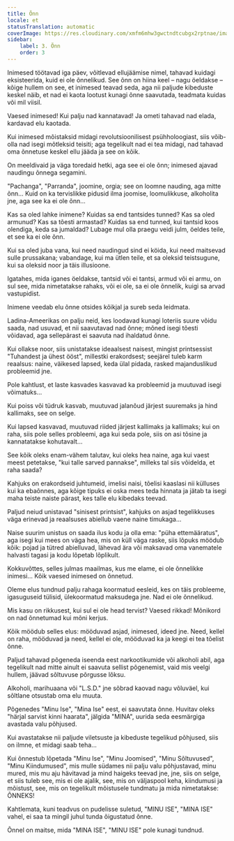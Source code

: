 ```yaml
---
title: Õnn
locale: et
statusTranslation: automatic
coverImage: https://res.cloudinary.com/xmfm6mhw3gwctndtcubgx2rptnae/image/upload/v1741354419/small_cover_la_gran_rebelion_28716e29d2.webp
sidebar:
    label: 3. Õnn
    order: 3
---
```

Inimesed töötavad iga päev, võitlevad ellujäämise nimel, tahavad kuidagi eksisteerida, kuid ei ole õnnelikud. See õnn on hiina keel – nagu öeldakse – kõige hullem on see, et inimesed teavad seda, aga nii paljude kibeduste keskel näib, et nad ei kaota lootust kunagi õnne saavutada, teadmata kuidas või mil viisil.

Vaesed inimesed! Kui palju nad kannatavad! Ja ometi tahavad nad elada, kardavad elu kaotada.

Kui inimesed mõistaksid midagi revolutsioonilisest psühholoogiast, siis võib-olla nad isegi mõtleksid teisiti; aga tegelikult nad ei tea midagi, nad tahavad oma õnnetuse keskel ellu jääda ja see on kõik.

On meeldivaid ja väga toredaid hetki, aga see ei ole õnn; inimesed ajavad naudingu õnnega segamini.

"Pachanga", "Parranda", joomine, orgia; see on loomne nauding, aga mitte õnn... Kuid on ka tervislikke pidusid ilma joomise, loomulikkuse, alkoholita jne, aga see ka ei ole õnn...

Kas sa oled lahke inimene? Kuidas sa end tantsides tunned? Kas sa oled armunud? Kas sa tõesti armastad? Kuidas sa end tunned, kui tantsid koos olendiga, keda sa jumaldad? Lubage mul olla praegu veidi julm, öeldes teile, et see ka ei ole õnn.

Kui sa oled juba vana, kui need naudingud sind ei köida, kui need maitsevad sulle prussakana; vabandage, kui ma ütlen teile, et sa oleksid teistsugune, kui sa oleksid noor ja täis illusioone.

Igatahes, mida iganes öeldakse, tantsid või ei tantsi, armud või ei armu, on sul see, mida nimetatakse rahaks, või ei ole, sa ei ole õnnelik, kuigi sa arvad vastupidist.

Inimene veedab elu õnne otsides kõikjal ja sureb seda leidmata.

Ladina-Ameerikas on palju neid, kes loodavad kunagi loteriis suure võidu saada, nad usuvad, et nii saavutavad nad õnne; mõned isegi tõesti võidavad, aga sellepärast ei saavuta nad ihaldatud õnne.

Kui ollakse noor, siis unistatakse ideaalsest naisest, mingist printsessist "Tuhandest ja ühest ööst", millestki erakordsest; seejärel tuleb karm reaalsus: naine, väikesed lapsed, keda ülal pidada, rasked majanduslikud probleemid jne.

Pole kahtlust, et laste kasvades kasvavad ka probleemid ja muutuvad isegi võimatuks...

Kui poiss või tüdruk kasvab, muutuvad jalanõud järjest suuremaks ja hind kallimaks, see on selge.

Kui lapsed kasvavad, muutuvad riided järjest kallimaks ja kallimaks; kui on raha, siis pole selles probleemi, aga kui seda pole, siis on asi tõsine ja kannatatakse kohutavalt...

See kõik oleks enam-vähem talutav, kui oleks hea naine, aga kui vaest meest petetakse, "kui talle sarved pannakse", milleks tal siis võidelda, et raha saada?

Kahjuks on erakordseid juhtumeid, imelisi naisi, tõelisi kaaslasi nii külluses kui ka ebaõnnes, aga kõige tipuks ei oska mees teda hinnata ja jätab ta isegi maha teiste naiste pärast, kes talle elu kibedaks teevad.

Paljud neiud unistavad "sinisest printsist", kahjuks on asjad tegelikkuses väga erinevad ja reaalsuses abiellub vaene naine timukaga...

Naise suurim unistus on saada ilus kodu ja olla ema: "püha ettemääratus", aga isegi kui mees on väga hea, mis on küll väga raske, siis lõpuks möödub kõik: pojad ja tütred abielluvad, lähevad ära või maksavad oma vanematele halvasti tagasi ja kodu lõpetab lõplikult.

Kokkuvõttes, selles julmas maailmas, kus me elame, ei ole õnnelikke inimesi... Kõik vaesed inimesed on õnnetud.

Oleme elus tundnud palju rahaga koormatud eesleid, kes on täis probleeme, igasuguseid tülisid, ülekoormatud maksudega jne. Nad ei ole õnnelikud.

Mis kasu on rikkusest, kui sul ei ole head tervist? Vaesed rikkad! Mõnikord on nad õnnetumad kui mõni kerjus.

Kõik möödub selles elus: mööduvad asjad, inimesed, ideed jne. Need, kellel on raha, mööduvad ja need, kellel ei ole, mööduvad ka ja keegi ei tea tõelist õnne.

Paljud tahavad põgeneda iseenda eest narkootikumide või alkoholi abil, aga tegelikult nad mitte ainult ei saavuta sellist põgenemist, vaid mis veelgi hullem, jäävad sõltuvuse põrgusse lõksu.

Alkoholi, marihuaana või "L.S.D." jne sõbrad kaovad nagu võluväel, kui sõltlane otsustab oma elu muuta.

Põgenedes "Minu Ise", "Mina Ise" eest, ei saavutata õnne. Huvitav oleks "härjal sarvist kinni haarata", jälgida "MINA", uurida seda eesmärgiga avastada valu põhjused.

Kui avastatakse nii paljude viletsuste ja kibeduste tegelikud põhjused, siis on ilmne, et midagi saab teha...

Kui õnnestub lõpetada "Minu Ise", "Minu Joomised", "Minu Sõltuvused", "Minu Kiindumused", mis mulle südames nii palju valu põhjustavad, minu mured, mis mu aju hävitavad ja mind haigeks teevad jne, jne, siis on selge, et siis tuleb see, mis ei ole ajalik, see, mis on väljaspool keha, kiindumusi ja mõistust, see, mis on tegelikult mõistusele tundmatu ja mida nimetatakse: ÕNNEKS!

Kahtlemata, kuni teadvus on pudelisse suletud, "MINU ISE", "MINA ISE" vahel, ei saa ta mingil juhul tunda õigustatud õnne.

Õnnel on maitse, mida "MINA ISE", "MINU ISE" pole kunagi tundnud.

